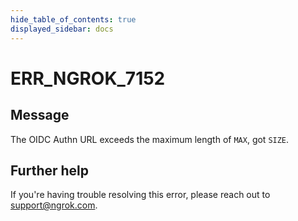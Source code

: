 ```yaml
---
hide_table_of_contents: true
displayed_sidebar: docs
---
```



# ERR_NGROK_7152

## Message

The OIDC Authn URL exceeds the maximum length of `MAX`, got `SIZE`.

<ErrorDetails error="err_ngrok_7152" />

## Further help

If you're having trouble resolving this error, please reach out to [support@ngrok.com](mailto:support@ngrok.com?subject=Help%20with%20ERR_NGROK_7152).

